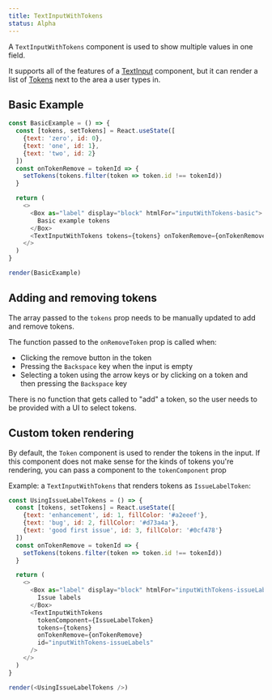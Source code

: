 ```yaml
---
title: TextInputWithTokens
status: Alpha
---
```


A `TextInputWithTokens` component is used to show multiple values in one field.

It supports all of the features of a [TextInput](/TextInput) component, but it can render a list of [Tokens](/Token) next to the area a user types in.

## Basic Example

```javascript live noinline
const BasicExample = () => {
  const [tokens, setTokens] = React.useState([
    {text: 'zero', id: 0},
    {text: 'one', id: 1},
    {text: 'two', id: 2}
  ])
  const onTokenRemove = tokenId => {
    setTokens(tokens.filter(token => token.id !== tokenId))
  }

  return (
    <>
      <Box as="label" display="block" htmlFor="inputWithTokens-basic">
        Basic example tokens
      </Box>
      <TextInputWithTokens tokens={tokens} onTokenRemove={onTokenRemove} id="inputWithTokens-basic" />
    </>
  )
}

render(BasicExample)
```

<!--
  Uncomment this once we can import Token from @primer/components
  ## Component Props
  <Props of={Token} />
-->

## Adding and removing tokens

The array passed to the `tokens` prop needs to be manually updated to add and remove tokens.

The function passed to the `onRemoveToken` prop is called when:

- Clicking the remove button in the token
- Pressing the `Backspace` key when the input is empty
- Selecting a token using the arrow keys or by clicking on a token and then pressing the `Backspace` key

There is no function that gets called to "add" a token, so the user needs to be provided with a UI to select tokens.

## Custom token rendering

By default, the `Token` component is used to render the tokens in the input. If this component does not make sense for the kinds of tokens you're rendering, you can pass a component to the `tokenComponent` prop

Example: a `TextInputWithTokens` that renders tokens as `IssueLabelToken`:

```javascript live noinline
const UsingIssueLabelTokens = () => {
  const [tokens, setTokens] = React.useState([
    {text: 'enhancement', id: 1, fillColor: '#a2eeef'},
    {text: 'bug', id: 2, fillColor: '#d73a4a'},
    {text: 'good first issue', id: 3, fillColor: '#0cf478'}
  ])
  const onTokenRemove = tokenId => {
    setTokens(tokens.filter(token => token.id !== tokenId))
  }

  return (
    <>
      <Box as="label" display="block" htmlFor="inputWithTokens-issueLabels">
        Issue labels
      </Box>
      <TextInputWithTokens
        tokenComponent={IssueLabelToken}
        tokens={tokens}
        onTokenRemove={onTokenRemove}
        id="inputWithTokens-issueLabels"
      />
    </>
  )
}

render(<UsingIssueLabelTokens />)
```
